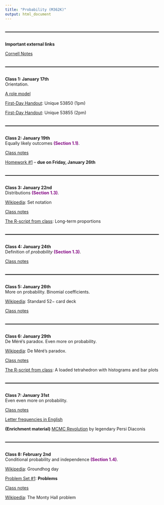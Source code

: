 ```yaml
---
title: "Probability (M362K)"
output: html_document
---
```


<style>
  hr {
      position: relative; 
            top: 20px; 
            border: none; 
            height: 2px; 
            background: black; 
            margin-bottom: 50px; 
  }
</style>

---

**Important external links**

[Cornell Notes](http://lsc.cornell.edu/how-to-study/taking-notes/cornell-note-taking-system/)

---

**Class 1: January 17th**<br>
Orientation. <br>

[A role model](pics/bilbo.jpeg)

[First-Day Handout](syllabus/syllabus-53850.pdf): Unique 53850 (1pm)

[First-Day Handout](syllabus/syllabus-53855.pdf): Unique 53855 (2pm)

---

**Class 2: January 19th**<br>
Equally likely outcomes <span style="color: purple;">**(Section 1.1)**</span>.<br>

[Class notes](notes/m362k-jan-19-2024.pdf)

[Homework #1](hw/m362k-hw1.pdf) -- **due on Friday, January 26th**

---

**Class 3: January 22nd**<br>
Distributions <span style="color: purple;">**(Section 1.3)**</span>.<br>

[Wikipedia](https://en.wikibooks.org/wiki/Set_Theory/Sets): Set notation

[Class notes](notes/m362k-jan-22-2024.pdf)

[The R-script from class](code/frequencies.R): Long-term proportions

---

**Class 4: January 24th**<br>
Definition of *probability* <span style="color: purple;">**(Section 1.3)**</span>.<br>

[Class notes](notes/m362k-jan-24-2024.pdf)

---

**Class 5: January 26th**<br>
More on probability. Binomial coefficients.<br>

[Wikipedia](https://en.wikipedia.org/wiki/Standard_52-card_deck): Standard $52-$ card deck

[Class notes](notes/m362k-jan-26-2024.pdf)

---

**Class 6: January 29th**<br>
De Méré's paradox. Even more on probability.<br>

[Wikipedia](https://www.proofwiki.org/wiki/De_Méré's_Paradox): De Méré's paradox.

[Class notes](notes/m362k-jan-29-2024.pdf)

[The R-script from class](code/loaded-tetrahedron-in-class-too.R): A loaded tetrahedron with histograms and bar plots 

---

**Class 7: January 31st**<br>
Even even more on probability.<br>

[Class notes](notes/m362k-jan-31-2024.pdf)

[Letter frequencies in English](https://www3.nd.edu/~busiforc/handouts/cryptography/letterfrequencies.html)

**(Enrichment material)** [MCMC Revolution](https://math.uchicago.edu/~shmuel/Network-course-readings/MCMCRev.pdf) by legendary Persi Diaconis

---

**Class 8: February 2nd**<br>
Conditional probability and independence <span style="color: purple;">**(Section 1.4)**</span>.<br>

[Wikipedia](https://en.wikipedia.org/wiki/Groundhog_Day): Groundhog day 

[Problem Set #1](problem-sets/m362k-ps1-cond-prob-ind-probs.pdf): **Problems**

[Class notes](notes/m362k-feb-02-2024.pdf)

[Wikipedia](https://en.wikipedia.org/wiki/Monty_Hall_problem): The Monty Hall problem

<!--
[Problem Set #1](problem-sets/m362k-ps1-cond-prob-ind-solns.pdf): **Solutions**

Payoff and profit curves. Long/short positions.<br>

[Lecture Four](lectures/m339d-lecture-four-payoff-profit.pdf): Initial cost, payoff and profit (the simplest case).

[Class notes](notes/m339d-sept-08-2023.pdf) 

[Homework #2](hw/m339d-hw2-prereq-solns.pdf) -- **solutions**

[Homework #3](hw/m339d-hw3.pdf) -- **due on Friday, September 15th**

---

**Class 9: September 11th**<br>
Basic risk management. Forward contracts.<br>

[Problem Set #3](problem-sets/m339d-ps3-forwards-inspiration.pdf):  **Problems**

[Problem Set #3](problem-sets/m339d-ps3-forwards-inspiration-solns.pdf):  **Solutions**

[Class notes](notes/m339d-sept-11-2023.pdf) 

[Lecture Five](lectures/m339d-lecture-five-basic-risk-management-forwards.pdf): Basic risk management. Forwards.

---

**Class 10: September 13th**<br>
Hedging using forward contracts.<br>

[Wikipedia](http://en.wikipedia.org/wiki/Hedge_(finance)): Hedging

[Class notes](notes/m339d-sept-13-2023.pdf) 

[Problem Set #4](problem-sets/m339d-ps4-forwards.pdf):  **Problems**

[Problem Set #4](problem-sets/m339d-ps4-forwards-solns.pdf):  **Solutions**

[Additional class notes](notes/m339d-extra-forward-hedging.pdf): User/buyer of goods hedging using a forward.

[Homework #4](hw/m339d-hw4-forwards.pdf) -- **due on Friday, September 22nd, 2023**

---

**Class 11: September 15th**<br>
European call options.<br>

[Lecture Six](lectures/m339d-lecture-six-European-calls.pdf): European call options.

[Class notes](notes/m339d-sept-15-2023.pdf) 

[Homework #3](hw/m339d-hw3-solns.pdf) -- **solutions**

---


**Class 12: September 18th**<br>
More on European call options.<br>

[Problem Set #5](problem-sets/m339d-ps5-calls.pdf):  **Problems**

[Class notes](notes/m339d-sept-18-2023.pdf) 

[Additional class notes](notes/m339d-feb-13-2023.pdf) 

[Problem Set #5](problem-sets/m339d-ps5-calls-solns.pdf):  **Solutions**

[Homework #5](hw/m339d-hw5-calls.pdf) -- **due on Friday, September 29th**

[Notes](notes/m339d-convexity.pdf): Convexity of functions - **useful for the last problem in the project**

[Dow data](data/dow.csv)

[Dow futures data](data/dow-futures.csv)

[Apple call data](data/apple-calls.csv)

[Project #2](projects/m339d-project2-probs.pdf) -- **due on Monday, October 9th, 2023**

[Project #2](projects/m339d-project2-probs.Rmd) - this is the Rmd file which you are more than welcome to use to neatly complete your project 

---

**Class 13: September 20th**<br>
European put options. Moneyness.<br>

[Lecture Seven](lectures/m339d-lecture-seven-puts.pdf): European put options. Moneyness.

[Problem Set #6](problem-sets/m339d-ps6-puts.pdf):  **Problems**

[Class notes](notes/m339d-sept-20-2023.pdf) 

[Problem Set #6](problem-sets/m339d-ps6-puts-solns.pdf):  **Solutions**

[Homework #6](hw/m339d-hw6-puts.pdf) -- **due on Friday, October 6th**

[In-Term One](exams/m339d-one-topics.pdf): Topics

[Practice for In-Term One](exams/m339d-one-sample-probs.pdf) -- **problems** 

[Practice for In-Term One](exams/m339d-one-sample-solns.pdf) -- **solutions** 

**(Enrichment material)** [Lecture Eight](lectures/m339d-lecture-eight-collars-hedging.pdf): Collars.

---

**Class 14: September 22nd**<br>
Derivative securities. Finite probability spaces [revisited]. Arbitrage portfolios.<br>

[Class notes](notes/m339d-sept-22-2023.pdf) 

**(Enrichment material)** [Lecture Nine](lectures/m339d-lecture-nine-derivative-securities.pdf): Derivative securities.

**(An interesting read)** [Employee stock options](http://en.wikipedia.org/wiki/Employee_stock_option)

**(Another interesting read)** [Life Assurance Act (1774)](http://en.wikipedia.org/wiki/Life_Assurance_Act_1774)

[Homework #4](hw/m339d-hw4-forwards-solns.pdf) -- **solutions**

---

**Class 15: September 25th**<br>
Law of the Unique Price. Replicating portfolios.<br>

[Class notes](notes/m339d-sept-25-2023.pdf) 

**(Enrichment material)** [Lecture Ten](lectures/m339d-lecture-ten-forwards-pricing.pdf): Pricing prepaid forwards and forwards on stocks.

---
 
**Class 16: September 27th**<br>
<span style="color: red;">**In-Term One**</span><br>

[In-Term One](exams/m339d-one-solns.pdf) -- **solutions** 

---

**Class 17: September 29th**<br>
Equity-linked contracts.<br>

[Problem packet](problem-sets/m339d-equity-linked.pdf)

[Class notes](notes/m339d-sept-29-2023.pdf) 

[Homework #5](hw/m339d-hw5-calls-solns.pdf) -- **solutions**

---

**Class 18: October 2nd**<br>
Put-call parity.<br>

[Problem packet](problem-sets/m339d-parity-no-div.pdf)

**(Enrichment material)** [Lecture Eleven](lectures/m339d-lecture-eleven-put-call-parity.pdf): Put-call Parity with dividends. 

Chooser options.<br>

[Problem packet](problem-sets/m339d-chooser.pdf)

[Class notes](notes/m339d-oct-02-2023.pdf) 

---

**Class 19: October 4th**<br>
Chooser options [cont'd].<br>

**(Enrichment material)** [Lecture Twelve](lectures/m339d-lecture-twelve-gap-options.pdf): Gap options.

**(Enrichment material)** [Lecture Thirteen](lectures/m339d-lecture-13-exchange-options.pdf): Exchange options

**(Enrichment material)** [Lecture Fourteen](lectures/m339d-lecture-14-bounds-bull-spreads.pdf): Call/put-price bounds. Bull spreads.

**(Enrichment material)** [Lecture Fifteen](lectures/m339d-lecture-15-convexity-butterfly.pdf): Call-price convexity.

Random number generation.<br>

[Wikipedia](https://en.wikipedia.org/wiki/Random_number_generation): Random number generation

[Wikipedia](https://en.wikipedia.org/wiki/Mersenne_Twister): Mersenne twister

[An atmospheric RNG](https://www.random.org/)

The Strong Law of Large Numbers. Monte Carlo simulation.<br>

[Class notes](notes/m339d-oct-04-2023.pdf) 

[Problem Set #7](problem-sets/m339d-ps7-mc.Rmd)

---

**Class 20: October 6th**<br>
Monte Carlo [cont'd].<br>

[Problem Set #7](problem-sets/m339d-ps7-mc-solns.Rmd): **Solutions**

[Apple put data](data/apple-puts.csv)

[Project #3](projects/m339d-project3-probs.pdf) -- **due on Monday, October 23rd**

[Project #3](projects/m339d-project3-probs.Rmd) - this is the Rmd file which you are more than welcome to use to neatly complete your project 

The binomial asset-pricing model.<br>

[Class notes](notes/m339d-oct-06-2023.pdf) 

**(Enrichment material)** [Lecture Sixteen](lectures/m339d-lecture-16-binomial-asset-pricing.pdf): The binomial asset-pricing model with continuous dividends.

[Homework #6](hw/m339d-hw6-puts-solns.pdf) -- **solutions**

[Homework #7](hw/m339d-hw7-parity.pdf) -- **due on Friday, October 13th**

---

**Class 21: October 9th**<br>
Realized returns of stocks. Forward trees.  <br>

[Problem Set #8](problem-sets/m339d-ps8-bin-pricing.pdf): **Problems**

[Class notes](notes/m339d-oct-09-2023.pdf) 


---

**Class 22: October 11th**<br>
Binomial option pricing: Pricing by replication.<br>

[Class notes](notes/m339d-oct-11-2023.pdf) 

[Homework #8](hw/m339d-hw8-one-period.pdf) -- **due on Friday, October 20th**

[In-Term Two](exams/m339d-two-topics.pdf): Topics

[Practice for In-Term Two](exams/m339d-two-sample-probs.pdf): Problems

[Practice for In-Term Two](exams/m339d-two-sample-solns.pdf): Solutions

---

**Class 23: October 13th**<br>
Binomial option pricing [cont'd]. <br>

[Class notes](notes/m339d-oct-13-2023.pdf) 

[Homework #7](hw/m339d-hw7-parity-solns.pdf) -- **solutions**

---

**Class 24: October 16th**<br>
Binomial option pricing: Risk-neutral probability.<br>

[Class notes](notes/m339d-oct-16-2023.pdf) 

[Problem Set #6](problem-sets/m339d-ps6-bin-pricing-solns.pdf): **Solutions**

**(Enrichment material)** [Lecture Seventeen](lectures/m339d-lecture-17-binomial-option-pricing-one-period.pdf): Binomial option pricing with continuous dividends.

**(Enrichment material)** [Lecture Eighteen](lectures/m339d-lecture-18-forward-trees.pdf): Forward trees on continuous-dividend-paying stocks.

---

**Class 25: October 18th**<br>
Binomial option pricing: Two periods.<br>

[Problem Set #9](problem-sets/m339d-ps9-two-periods.pdf): **Problems**

[Class notes](notes/m339d-oct-18-2023.pdf) 

---

**Class 26: October 20th**<br>
Multiple binomial periods. <br>

[Class notes](notes/m339d-oct-20-2023.pdf) 

[Problem Set #9](problem-sets/m339d-ps9-two-periods-solns.pdf): **Solutions**

[Homework #9](hw/m339d-hw9-binom.pdf) -- **due on Friday, October 27th**

Monte Carlo for binomial option pricing. <br>

[Problem Set #10](problem-sets/m339d-ps10-binomial-mc-probs.Rmd)

[Problem Set #10](problem-sets/m339d-ps10-binomial-mc-oct-20-2023.Rmd): Phase I

[Homework #8](hw/m339d-hw8-one-period-solns.pdf) -- **solutions**

---

**Class 27: October 23rd**<br>
Monte Carlo for binomial option pricing [cont'd]. <br>

[Problem Set #10](problem-sets/m339d-ps10-binomial-mc-oct-23-2023.Rmd): Phase II

---

**Class 28: October 25th**<br>
<span style="color: red;">**In-Term Two**</span><br>

[In-Term Two](exams/m339d-two-solns.pdf) -- **solutions** 

---

**Class 29: October 27th**<br>
Review of the normal distribution.<br>

[Standard normal table](notes/std-normal-table.pdf)

[Homework #10](hw/m339d-hw10-normal.pdf) -- **due on Friday, November 3rd**

The normal approximation to the binomial.<br>

[Open Intro Stats Video](https://youtu.be/VvksxAZAlrQ): The normal approximation to the binomial. 

[Problem Set #11](problem-sets/m339d-ps11-dML.pdf): **Problems**

[Class notes](notes/m339d-oct-27-2023.pdf) 

[Problem Set #11](problem-sets/m339d-ps11-dML-solns.pdf): **Solutions**

[Apple parity](data/apple-parity.csv)

[Project #4](projects/m339d-project4-probs.pdf) -- **due on Monday, November 13th**

[Project #4](projects/m339d-project4-probs.Rmd) - this is the Rmd file which you are more than welcome to use to neatly complete your project 

[Homework #9](hw/m339d-hw9-binom-solns.pdf) -- **solutions**

---

**Class 30: October 30th**<br>
The limiting behavior of stock prices. More on realized returns.<br> 

[Mathematica Code](code/m339d-binomial-tree-limit.nb): Binomial model limit 

[Class notes](notes/m339d-oct-30-2023.pdf) 

---

**Class 31: November 1st**<br>
No class. 

---

**Class 32: November 3rd**<br>
Moment generating functions.<br>

[Class notes](notes/m339d-apr-03-2023.pdf): The pre-limit. mgf.

The log-normal distribution. Jensen's inequality.<br>

[Lecture notes](lectures/m339w-lognormal.pdf): The lognormal distribution

[Class notes](notes/m339d-apr-05-2023.pdf): mgf. The log-normal distribution. Jensen's inequality.

[The Log Normal Distribution](http://demonstrations.wolfram.com/TheLogNormalDistribution/){.demonstrationHyperlink}
from the [Wolfram Demonstrations Project](http://demonstrations.wolfram.com/){.demonstrationHyperlink} by Chris Boucher 

[Mathematica demonstration](http://demonstrations.wolfram.com/ModelingReturnDistributions/): Modeling return distributions

[Homework #10](hw/m339d-hw10-normal-solns.pdf) - **solutions**


---

**Class 33: November 6th**<br>
Log-normal stock prices: Parameter interpretation.<br>

[Class notes](notes/m339d-nov-06-2023.pdf): Lognormal stock prices: Mean. Median. 

**(Enrichment material)** [Lecture notes](lectures/m339w-on-pricing.pdf): On pricing in the Black-Scholes model with continuous dividends. 

[Problem Set](problem-sets/m339d-ps-lognormal-stocks.pdf): **Problems**

[Problem Set](problem-sets/m339d-ps-lognormal-stocks-solns.pdf): **Solutions**

[Homework #11](hw/m339d-hw11-lognormal-stocks.pdf) -- **due on Friday, November 17th**

---

**Class 34: November 8th**<br>
Log-normal stock prices: Tail probabilities.<br>

[Class notes](notes/m339d-nov-08-2023.pdf): Tail probabilities.

---

**Class 35: November 10th**<br>
Log-normal stock prices: Partial expectation.<br>

[Class notes](notes/m339d-nov-10-2023.pdf): Partial expectation.

---

**Class 36: November 13th**<br>
Log-normal stock prices: Partial expectation [cont'd]. The Black-Scholes pricing formula.<br>

[Wikipedia](http://en.wikipedia.org/wiki/Black%E2%80%93Scholes): Black-Scholes

[The original article by Black and Scholes](http://www.cs.princeton.edu/courses/archive/fall09/cos323/papers/black_scholes73.pdf) 

[Problem Set #12](problem-sets/m339d-ps12-BS.pdf): **Problems**

[Class notes](notes/m339d-nov-13-2023.pdf) 

[Homework #12](hw/m339d-hw12-BS.pdf) -- **due on Friday, December 1st**

---

**Class 37: November 15th**<br>
Black-Scholes [continued].<br> 

[Problem Set #12](problem-sets/m339d-ps12-BS-solns.pdf): **Solutions**

[Problem](problem-sets/mfe-sp2007-p8.pdf)

[Class notes](notes/m339d-nov-15-2023.pdf) 

[Project #5](projects/m339d-project5-probs.pdf) -- **due on Monday, December 4th, 2023**

[Project #5](projects/m339d-project5-probs.Rmd) - this is the Rmd file which you are more than welcome to use to neatly complete your project 

[In-Term Three](exams/m339d-three-topics.pdf): Topics

[Practice for In-Term Three](exams/m339d-three-sample.pdf) -- **problems** 

[Practice for In-Term Three](exams/m339d-three-sample-solns.pdf) -- **solutions** 

---

**Class 38: November 17th**<br>
Forward-start options. Rolling insurance strategy.<br>

[Problem packet](problem-sets/m339w-bs-forward-start-rolling.pdf)

[Class notes](notes/m339d-nov-17-2023.pdf) 

[Homework #11](hw/m339d-hw11-lognormal-stocks-solns.pdf) -- **solutions**

---

**Class 39: November 27th**<br>
Monte Carlo with Black-Scholes pricing. <br>

[Problem Set #13](problem-sets/m339d-ps13-BS-mc.Rmd): with solutions

[Problem Set #13](problem-sets/m339d-ps13-BS-mc-in-class.Rmd): With in-class code

Focus on the delta.<br>

[Wikipedia](https://en.wikipedia.org/wiki/Greeks_(finance)): Greeks 

[Problem](problem-sets/m339d-ifm-delta.pdf)

[Class notes](notes/m339d-nov-27-2023.pdf) 

---

**Class 40: November 29th**<br>
<span style="color: red;">**In-Term Three**</span><br>

[In-Term Three](exams/m339d-three-solns.pdf) -- **solutions**

---

**Class 41: December 1st**<br>
Delta-hedging. <br>

[Wikipedia](https://en.wikipedia.org/wiki/Market_maker): Market maker.

[Problem](problem-sets/m339d-ifm-delta-hedge.pdf)

[Class notes](notes/m339d-dec-01-2023.pdf) 

[Homework #12](hw/m339d-hw12-BS-solns.pdf) -- **solutions**

---

**Class 42: December 4th**<br>
Delta-hedging [cont'd].

[Class notes](notes/m339d-dec-04-2023.pdf) 

[Extra Homework #13](hw/m339d-hw13-delta.pdf) -- **not to be handed in; final-exam practice**

[Extra Homework #13](hw/m339d-hw13-delta-solns.pdf) -- **solutions**

Options embedded in insurance products: Part I.

[Problem packet](problem-sets/m339d-gmdb-etc.pdf)


---

<!--
[Class notes](notes/m339w-may-02-2022.pdf): GMDB.

[Class notes](notes/m339w-may-04-2022.pdf): Other variable annuities.

[Class notes](notes/m339w-may-06-2022.pdf): Some exotic options.

Options embedded in insurance products: Part II.

Expected return of a portfolio.<br>

[Problem](problem-sets/m339d-ifm-exp-return.pdf)

[Class notes](notes/m339d-sept-12-2022.pdf) 

Volatility of a portfolio. Diversification. Market indices. <br>

[Problems](problem-sets/m339d-vol.pdf)

[Class notes](notes/m339d-sept-14-2022.pdf) 

Feasible sets. Efficient portfolios. Effect of correlation. <br>

[Problems](problem-sets/m339w-vol.pdf)

[Class notes](notes/m339d-sept-16-2022.pdf) 

[Mathematica demonstration](http://demonstrations.wolfram.com/TwoAssetMarkowitzFeasibleSet/): A Two-Asset Markowitz Feasible Set 

[Mathematica demonstration](http://demonstrations.wolfram.com/ThreeAssetEfficientFrontier/): A Three-Asset Feasible Set and Efficient Frontier 

[Problem](problem-sets/m339d-ifm-efficient.pdf)

[September survey](surveys/m339d-sept-survey.docx)

Sharpe ratio.<br>

[Class notes](notes/m339d-sept-19-2022.pdf) 

[Problem](problem-sets/m339d-ifm-sharpe.pdf)

The Capital Asset Pricing Model (CAPM).<br>

[Class notes](notes/m339d-sept-21-2022.pdf) 

[Problem packet](problem-sets/m339d-required-returns.pdf)

[Homework #3](hw/m339d-hw3-intro-corp-finance.pdf) -- **due on Monday, October 3rd**

[Class notes](notes/m339d-sept-26-2022.pdf) 

[Homework #4](hw/m339d-hw4-corp-finance-solns.pdf) -- **solutions**

---
***
---

Implied volatility. <br>

[Problem](problem-sets/m339d-ifm-impl-vol.pdf)

---

[The Final Exam](exams/m339d-final-topics.pdf): Topics

[Quiz #2](quizzes/m339d-quiz-two.pdf) -- due on **Monday, January 24th**

[Quiz #3](quizzes/m339d-quiz-three.pdf) -- **due on Wednesday, January 26th**

[Quiz #4](quizzes/m339d-quiz4.pdf) -- **due on Monday, January 31st**

[Quiz #5](quizzes/m339d-quiz5-cont-div.pdf) -- **due on Wednesday, February 2nd**

[Quiz #7](quizzes/m339d-quiz7-leveraging.pdf) -- **due on Wednesday, February 9th**

[Quiz #8](quizzes/m339d-quiz8-two-assets.pdf) -- **due on Monday, February 14th**

[Problem Set #5](problem-sets/m339d-ps-five-yuri-one.pdf): **Problems**

[Problem Set #5](problem-sets/m339d-ps-five-yuri-one-solns.pdf): **Solutions**

[Problem Set #6](problem-sets/m339d-ps-six-yuri-two.pdf): **Problems**

[Problem Set #6](problem-sets/m339d-ps-six-yuri-two-solns.pdf): **Solutions**

[Problem Set #7](problem-sets/m339d-ps-seven-forwards-hedging.pdf): **Problems**

[Problem Set #7](problem-sets/m339d-ps-seven-forwards-hedging-solns.pdf): **Solutions**

[Quiz #9](quizzes/m339d-quiz9-forwards.pdf) -- **due on Wednesday, February 16th**

[Class notes](notes/m339d-feb-14-2022.pdf): Covered/naked option writing. European put options.

[Quiz #10](quizzes/m339d-quiz10-calls.pdf) -- **due on Monday, February 28th**

[Problem Set #8](problem-sets/m339d-ps-eight-forwards-calls-puts-probs.pdf): **Problems**

[Problem Set #8](problem-sets/m339d-ps-eight-forwards-calls-puts-solns.pdf): **Solutions**

**Suggested problems:** Sample SoA problems (IFM exam: Derivatives: Intro): \#12, \#26, \#35, \#48, \#49, \#61, \#62, \#66, \#75 (European put options, moneyness)

Collars. Derivative securities.<br>

[Class notes](notes/m339d-feb-18-2022.pdf): Collars. Derivative securities. 

**Suggested problems:** Sample SoA problems (IFM exam: Derivatives: Introductory): #24 (rationale for the existence of derivatives)

[Quiz #11](quizzes/m339d-quiz11.pdf) -- **due on Wednesday, March 2nd**

Dynamic portfolios. 

[Class notes](notes/m339d-feb-21-2022.pdf): Arbitrage portfolios. Law of the Unique Price. Replicating portfolios.

Pricing prepaid forwards and forwards on stocks.<br>

[Problem packet](problem-sets/m339d-forwards-futures.pdf)

[Class notes](notes/m339d-feb-25-2022.pdf): Pricing prepaid forwards and forwards on stocks.

**Suggested problems**: Sample SoA problems (IFM: Derivatives: Introductory): #20, #21, #29

[Quiz #12](quizzes/m339d-quiz12-parity-prep.pdf) -- **due on Monday, March 7th**

---

More on synthetic forwards. Futures.<br>

[Class notes](notes/m339d-feb-28-2022.pdf): Synthetic forwards. Futures.

**Suggested problems:** Sample SoA problems (IFM exam: Derivatives: Introductory): #30, #32, #45, #69 (futures)

---

[Quiz #13](quizzes/m339d-quiz13-parity.pdf) -- **due on Wednesday, March 9th**

---

[Class notes](notes/m339d-mar-04-2022.pdf): Synthetic forwards (revisited). Chooser options. 

---

Gap options.<br>

[Lecture Twelve](lectures/m339d-lecture-twelve-gap-options-empty.pdf): Gap options (skeleton).

[Class notes](notes/m339d-mar-07-2022.pdf): Equity-linked contracts. Gap options.

[Quiz #14](quizzes/m339d-quiz14-gaps.pdf) - **due on Monday, March 21st**

---

Options on currencies.<br>

[Class notes](notes/m339d-mar-09-2022.pdf): Currency options.

---

Exchange options.<br>

[Problem](problem-sets/m339d-mfe-2007-p6.pdf)

[Class notes](notes/m339d-mar-11-2022.pdf): Exchange options. Generalized put-call parity.

[Quiz #15](quizzes/m339d-quiz15-exchange.pdf) - **due on Wednesday, March 23rd**

[Quiz #16](quizzes/m339d-quiz16-exchange-exp.pdf) - **due on Monday, March 28th**

Bounds on option prices.<br>

[Class notes](notes/m339d-mar-21-2022.pdf): Bounds on call prices.

---

Bounds on put prices. Monotonicity of call prices. Bull spreads. <br>

[Class notes](notes/m339d-mar-23-2022.pdf): Bounds on put prices. Monotonicity of call prices. Bull spreads.

---

Monotonicity of put prices. "Cord-slope" bounds. Bear spreads.<br>

[Problem](problem-sets/m339d-properties.pdf)

[Class notes](notes/m339d-mar-25-2022.pdf): Monotonicity of put prices. "Cord-slope" bounds. Bear spreads. 

---

Convex functions. Convexity of put/call prices. Butterfly spreads.<br>

[Class notes](notes/m339d-mar-30-2022.pdf): Convexity of call prices. Butterfly spreads.

---

Put-price convexity. Butterfly-spread practice.<br> 

[Problem packet](problem-sets/m339d-butterflies.pdf)

[Class notes](notes/m339d-apr-01-2022.pdf): Put-price convexity. More on butterfly spreads. 

---

Straddles. Strangles.<br>

[Class notes](notes/m339d-apr-04-2022.pdf): Speculating on volatility. Collars revisited. 

**Suggested problems**: Sample SoA problems (IFM exam: Derivatives: Introductory): #8, #16 Sample SoA problems (IFM exam: Derivatives: Advanced): #40 (spreads, strangles, straddles)

[Quiz #17](quizzes/m339d-quiz17-properties.pdf) - **due on Wednesday, April 6th**

[Homework #7](hw/m339d-hw7-price-properties.pdf) - **due on Friday, April 8th**

[Quiz #18](quizzes/m339d-quiz-thirteen-straddles.pdf) - **due on Monday, April 11th**

---

More on collars. Ratio spreads. Box spreads.<br>

[Problem packet](problem-sets/m339d-collar-ratio-box.pdf)

[Class notes](notes/m339d-apr-06-2022.pdf): More on collars. Ratio spreads. Box spreads. 

[Quiz #19](quizzes/m339d-quiz19-box-ratio.pdf) - **due on Wednesday, April 13th**

---

[Problem Set #9](problem-sets/m339d-ps-nine-bin-pricing.pdf): **Problems**

[Quiz #20](quizzes/m339d-quiz20-delta-B.pdf) - **due on Monday, April 18th**

[Quiz #21](quizzes/m339d-quiz21-binomial.pdf) - **due on Wednesday, April 20th**

---

Binomial option pricing: Graphical interpretation.<br>

[Class notes](notes/m339d-apr-13-2022.pdf): Binomial option pricing practice. Graphical interpretation of a call's replicating portfolio.

---

Binomial option pricing: The forward tree.<br>

[Class notes](notes/m339d-apr-15-2022.pdf): The forward tree. 

[Problem Set #10](problem-sets/m339d-ps-ten-two-periods.pdf) -- **problems**

[Class notes](notes/m339d-apr-18-2022.pdf): Two periods.

---

Multiple binomial periods. Early exercise (revisited).<br>

[Problem packet](problem-sets/m339d-early-exercise.pdf)

[Class notes](notes/m339d-apr-20-2022.pdf): Binomial option pricing (more periods). Early exercise.

[Quiz #22](quizzes/m339d-quiz22-Amer-binom-prep.pdf) - **due on Monday, April 25th**

---

Binomial pricing of American options. <br>

[Problem packet](problem-sets/m339d-american.pdf)

[Class notes](notes/m339d-apr-22-2022.pdf): Binomial pricing of American options.

**Suggested problems:** Sample IFM (Derivatives: Advanced) Problem \#44 (binomial pricing of American options)


---

Binomial pricing of American option [practice].<br>

[Class notes](notes/m339d-apr-25-2022.pdf): Binomial pricing of American options (practice).

---

Properties of American-option prices. Asian options.<br>

[Class notes](notes/m339d-apr-27-2022.pdf): Bounds on American option prices. Definition of Asian options. 

**Suggested problems:** Sample IFM (Derivatives: Advanced) Problem \#26 (bounds on European and American option prices)

[Quiz #23](quizzes/m339d-quiz23-American.pdf) - **due on Thursday, April 28th**

[Quiz #24](quizzes/m339d-quiz24-Asian.pdf) - **due on Monday, May 2nd**

---

Asian-option pricing. Barrier options.<br>

[Class notes](notes/m339d-apr-29-2022.pdf): More on Asian options. Barrier options. 

[Slides](notes/m339d-barrier.pdf): Barrier options.

---

Barrier options.<br>

[Problem packet](problem-sets/m339d-barrier.pdf)

[Class notes](notes/m339d-may-02-2022.pdf): More on barrier options. 

[Quiz #25](quizzes/m339d-quiz25-barrier.pdf) - **due on Wednesday, May 4th**

---

**Class 43: May 4th**<br>
Compound options.<br>

[Slides](notes/m339d-compound.pdf): Compound options.

[Homework #11](hw/m339d-hw11-exotic.pdf) - **not to be handed in**

Binomial pricing of options on currencies.<br>

[Problem](problem-sets/m339d-bin-currency.pdf)

[Class notes](notes/m339d-may-04-2022.pdf): Compound options. Currency options (the binomial model).

Binomial pricing of options on futures contracts.<br>

[Problem](problem-sets/m339d-bin-futures.pdf)

[Class notes](notes/m339d-may-06-2022.pdf): Futures options (the binomial model). 

[Problem Set #11](problem-sets/m339d-ps11-currency-futures.pdf) -- **problems**

[Problem Set #11](problem-sets/m339d-ps11-currency-futures-solns.pdf) -- **solutions**
-->
